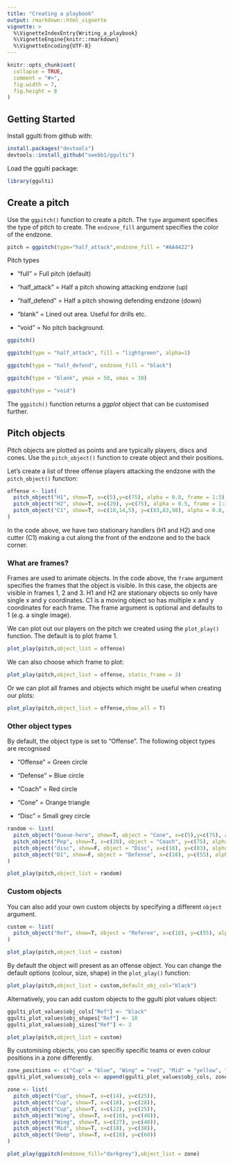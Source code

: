 ```yaml
---
title: "Creating a playbook"
output: rmarkdown::html_vignette
vignette: >
  %\VignetteIndexEntry{Writing_a_playbook}
  %\VignetteEngine{knitr::rmarkdown}
  %\VignetteEncoding{UTF-8}
---
```


```r
knitr::opts_chunk$set(
  collapse = TRUE,
  comment = "#>",
  fig.width = 7,
  fig.height = 8
)
```

## Getting Started

Install ggulti from github with:

```r
install.packages("devtools")
devtools::install_github("swebb1/ggulti")
```

Load the ggulti package:

```r
library(ggulti)
```

## Create a pitch

Use the `ggpitch()` function to create a pitch. The `type` argument specifies the type of pitch to create. The `endzone_fill` argument specifies the color of the endzone.

```r
pitch = ggpitch(type="half_attack",endzone_fill = "#AA4422")
```

Pitch types

-   "full" = Full pitch (default)

-   "half_attack" = Half a pitch showing attacking endzone (up)

-   "half_defend" = Half a pitch showing defending endzone (down)

-   "blank" = Lined out area. Useful for drills etc.

-   "void" = No pitch background.

```r
ggpitch()
```

```r
ggpitch(type = "half_attack", fill = "lightgreen", alpha=1)
```

```r
ggpitch(type = "half_defend", endzone_fill = "black")
```

```r
ggpitch(type = "blank", ymax = 50, xmax = 30)
```

```r
ggpitch(type = "void")
```

The `ggpitch()` function returns a *ggplot* object that can be customised further.

## Pitch objects

Pitch objects are plotted as points and are typically players, discs and cones. Use the `pitch_object()` function to create object and their positions.

Let's create a list of three offense players attacking the endzone with the `pitch_object()` function:

```r
offense <- list(
  pitch_object("H1", show=T, x=c(5),y=c(75), alpha = 0.8, frame = 1:3),
  pitch_object("H2", show=T, x=c(20), y=c(75), alpha = 0.5, frame = 1:3),
  pitch_object("C1", show=T, x=c(18,14,5), y=c(83,83,98), alpha = 0.8, frame = 1:3)
)
```

In the code above, we have two stationary handlers (H1 and H2) and one cutter (C1) making a cut along the front of the endzone and to the back corner.

### What are frames?

Frames are used to animate objects. In the code above, the `frame` argument specifies the frames that the object is visible. In this case, the objects are visible in frames 1, 2 and 3. H1 and H2 are stationary objects so only have single x and y coordinates. C1 is a moving object so has multiple x and y coordinates for each frame. The frame argument is optional and defaults to 1 (e.g. a single image).

We can plot out our players on the pitch we created using the `plot_play()` function. The default is to plot frame 1.

```r
plot_play(pitch,object_list = offense)
```

We can also choose which frame to plot:

```r
plot_play(pitch,object_list = offense, static_frame = 3)
```

Or we can plot all frames and objects which might be useful when creating our plots:

```r
plot_play(pitch,object_list = offense,show_all = T)
```

### Other object types

By default, the object type is set to "Offense". The following object types are recognised

-   "Offense" = Green circle

-   "Defense" = Blue circle

-   "Coach" = Red circle

-   "Cone" = Orange triangle

-   "Disc" = Small grey circle


```r
random <- list(
  pitch_object("Queue-here", show=T, object = "Cone", x=c(5),y=c(75), alpha = 0.8, frame = 1),
  pitch_object("Pep", show=T, x=c(20), object = "Coach", y=c(75), alpha = 0.5, frame = 1),
  pitch_object("disc", show=F, object = "Disc", x=c(18), y=c(83), alpha = 0.8, frame = 1),
  pitch_object("D1", show=F, object = "Defense", x=c(18), y=c(55), alpha = 0.8, frame = 1)
)

plot_play(pitch,object_list = random)
```

### Custom objects

You can also add your own custom objects by specifying a different `object` argument.

```r
custom <- list(
  pitch_object("Ref", show=T, object = "Referee", x=c(18), y=c(55), alpha = 0.8, frame = 1)
)

plot_play(pitch,object_list = custom)
```

By default the object will present as an offense object. You can change the default options (colour, size, shape) in the `plot_play()` function:

```r
plot_play(pitch,object_list = custom,default_obj_col="black")
```

Alternatively, you can add custom objects to the ggulti plot values object:

```r
ggulti_plot_values$obj_cols["Ref"] <- "black"
ggulti_plot_values$obj_shapes["Ref"] <- 18
ggulti_plot_values$obj_sizes["Ref"] <- 2 

plot_play(pitch,object_list = custom)
```

By customising objects, you can specifiy specific teams or even colour positions in a zone differently.

```r
zone_positions <- c("Cup" = "blue", "Wing" = "red", "Mid" = "yellow", "Deep" = "green")
ggulti_plot_values$obj_cols <- append(ggulti_plot_values$obj_cols, zone_positions)

zone <- list(
  pitch_object("Cup", show=T, x=c(14), y=c(25)),
  pitch_object("Cup", show=T, x=c(18), y=c(28)),
  pitch_object("Cup", show=T, x=c(22), y=c(25)),
  pitch_object("Wing", show=T, x=c(10), y=c(40)),
  pitch_object("Wing", show=T, x=c(27), y=c(40)),
  pitch_object("Mid", show=T, x=c(18), y=c(38)),
  pitch_object("Deep", show=T, x=c(18), y=c(60))
)

plot_play(ggpitch(endzone_fill="darkgrey"),object_list = zone)

```





